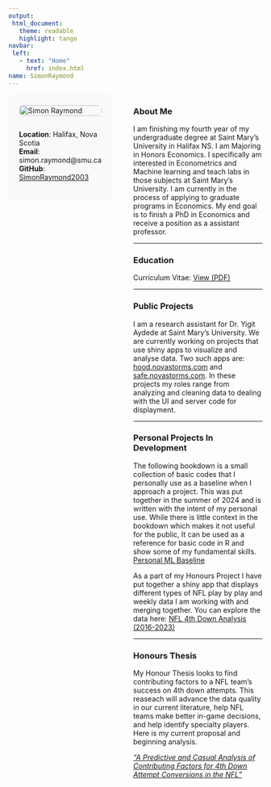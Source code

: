 ```yaml
---
output: 
 html_document:
   theme: readable
   highlight: tango
navbar:
 left:
   - text: "Home"
     href: index.html
name: SimonRaymond
---
```


<style>
.main-container {
 max-width: 1400px !important;
 margin-left: auto;
 margin-right: auto;
 padding: 1em;
}
.custom-container {
 display: grid;
 grid-template-columns: 3fr 7fr;
 gap: 2em;
 width: 100%;
}
.side-panel {
 background-color: #f8f9fa;
 padding: 1.5em;
 border-radius: 8px;
 position: sticky;
 top: 2em;
 height: fit-content;
 margin-left: 0;
}
.profile-img {
 width: 100%;
 border-radius: 8px;
 margin-bottom: 1em;
}
.main-content {
 padding-left: 1em;
}
.contact-info {
 margin-top: 1em;
}
</style>

<div class="custom-container">
<div class="side-panel">
<img src="Photo.jpeg" alt="Simon Raymond" class="profile-img">
<div class="contact-info">
**Location**: Halifax, Nova Scotia  
**Email**: simon.raymond@smu.ca  
**GitHub**: [SimonRaymond2003](https://github.com/SimonRaymond2003)
</div>
</div>
<div class="main-content">

### About Me
I am finishing my fourth year of my undergraduate degree at Saint Mary's University in Halifax NS. I am Majoring in Honors Economics. I specifically am interested in Econometrics and Machine learning and teach labs in those subjects at Saint Mary's University. I am currently in the process of applying to graduate programs in Economics. My end goal is to finish a PhD in Economics and receive a position as a assistant professor.

------------------

### Education
Curriculum Vitae: [View (PDF)](SimonRaymond_CV.pdf)

------------------

### Public Projects
I am a research assistant for Dr. Yigit Aydede at Saint Mary's University. We are currently working on projects that use shiny apps to visualize and analyse data. Two such apps are: [hood.novastorms.com](https://hood.novastorms.com/) and [safe.novastorms.com](https://safe.novastorms.com/). In these projects my roles range from analyzing and cleaning data to dealing with the UI and server code for displayment.

------------------

### Personal Projects In Development
The following bookdown is a small collection of basic codes that I personally use as a baseline when I approach a project. This was put together in the summer of 2024 and is written with the intent of my personal use. While there is little context in the bookdown which makes it not useful for the public, It can be used as a reference for basic code in R and show some of my fundamental skills. [Personal ML Baseline](https://simonraymond2003.github.io/MachineLearning/)


As a part of my Honours Project I have put together a shiny app that displays different types of NFL play by play and weekly data I am working with and merging together. You can explore the data here: [NFL 4th Down Analysis (2016-2023)](https://jzmtko-yigit-aydede.shinyapps.io/NFL_4th_Down_App/)

------------------ 

### Honours Thesis
My Honour Thesis looks to find contributing factors to a NFL team's success on 4th down attempts. This reaseach will advance the data quality in our current literature, help NFL teams make better in-game decisions, and help identify specialty players. Here is my current proposal and beginning analysis.  

[*"A Predictive and Casual Analysis of Contributing Factors for 4th Down Attempt Conversions in the NFL"*](Proposal_v1.pdf)

</div>
</div>